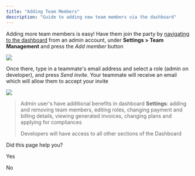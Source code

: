 ```yaml
---
title: "Adding Team Members"
description: "Guide to adding new team members via the dashboard"
---
```

Adding more team members is easy! Have them join the party by [navigating to the dashboard](https://dashboard.tryterra.co)
 from an admin account, under **Settings > Team Management** and press the _Add member_ button

![](https://files.readme.io/0b76479-image.png)

Once there, type in a teammate's email address and select a role (admin on developer), and press _Send invite_. Your teammate will receive an email which will allow them to accept your invite

![](https://files.readme.io/fa9beee-image.png)

> Admin user's have additional benefits in dashboard **Settings**: adding and removing team members, editing roles, changing payment and billing details, viewing generated invoices, changing plans and applying for compliances
> 
> Developers will have access to all other sections of the Dashboard

Did this page help you?

Yes

No